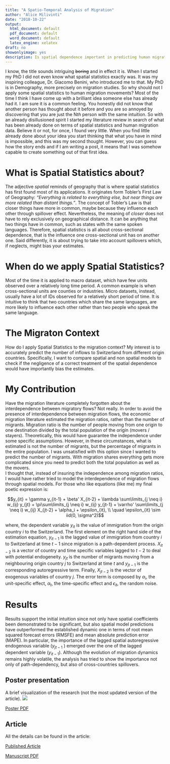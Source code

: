 ```yaml
---
title: "A Spatio-Temporal Analysis of Migration"
author: "Alice Milivinti"
date: "2018-10-22"
output:
  html_document: default
  pdf_document: default
  word_document: default
  latex_engine: xelatex
draft: no
showonlyimage: yes
description: Is spatial dependence important in predicting human migration flows?
---
```



I know, the title sounds intriguing ~~boring~~ and in effect it is. 
When I started my PhD I did not even know what spatial statistics exactly was. It was my inspiring colleague, Dr. Giacomo Benini, who introduced me to that. My PhD is in Demography, more precisely on migration studies. So why should not I apply some spatial statistics to human migration movements? Most of the time I think I have come up with a brilliant idea someone else has already had it. I am sure it is a common feeling. You honestly did not know that another person has thought about it before and you are so annoyed by discovering that you are just the N*th* person with the same intuition. So with an already disillusioned spirit I started my literature review in search of what has been already done on terms of spatial statistics and human migration data. Believe it or not, for once, I found very little. When you find little already done about your idea you start thinking that what you have in mind is impossible, and this was my second thought. However,  you can guess how the story ends and if I am writing a post, it means that I was somehow capable to create something out of that first idea.

# What is Spatial Statistics about?
The adjective *spatial* reminds of geography that is where spatial statistics has first found most of its applications. It originates form Tobler's First Law of Geography: *"Everything is related to everything else, but near things are more related than distant things."*. The concept of Tobler's Law is that closer things have more in common, maybe because they influence each other through spillover effect. Nevertheless, the meaning of *closer* does not have to rely exclusively on geographical distance. It can be anything that two things have in common, such as states with the same spoken languages. Therefore, spatial statistics is all about cross-sectional dependence, that is the influence one cross-sectional unit has on another one. Said differently, it is about trying to take into account spillovers which, if neglects, might bias your estimates.

# When do we apply Spatial Statistics?
Most of the time it is applied to macro dataset, which have few units observed over a relatively long time period. A common example is when cross-sectional units are counties or industries. Micro datasets, instead, usually have a lot of IDs observed for a relatively short period of time. It is intuitive to think that two countries which share the same languages, are more likely to influence each other rather than two people who speak the same language.  

# The Migraton Context
How do I apply Spatial Statistics to the migration context? My interest is to accurately predict the number of inflows to Switzerland from different origin countries. Specifically, I want to compare spatial and non spatial models to check if the negligence of a correct treatment of the spatial dependence would have importantly bias the estimates. 

# My Contribution
Have the migration literature completely forgotten about the interdependence between migratory flows? Not really. In order to avoid the presence of interdependence between migration flows, the economic migration literature estimated the migration ratios, rather than the number of migrants. Migration ratio is the number of people moving from one origin to one destination divided by the total population of the origin (movers / stayers). Theoretically, this would have guarantee the independence under some specific assumptions. However, in these circumstances, what is estimated is not the number of migrants, but the percentage of migrants in the entire population. I was unsatisfied with this option since I wanted to predict the number of migrants. With migration shares everything gets more complicated since you need to predict both the total population as well as the movers.  
I thought that, instead of insuring the independence among migration ratios, I would have rather tried to model the interdependence of migration flows through spatial models. For those who like equations (like me) my final poetic expression is:  

$$y_{it} = \gamma y_{it-1} + \beta' X_{it-2} + \lambda \sum\limits_{j \neq i} w_{ij} y_{jt} + \pi\sum\limits_{j \neq i} w_{ij} y_{jt-1} + \varrho' \sum\limits_{j \neq i} w_{ij} X_{jt-2} + \alpha_i + \epsilon_{it}, \\
\quad \epsilon_{it}   \sim iid(0, \sigma^2)$$

where, the dependent variable $y_{it}$ is the value of immigration from the origin country $i$ to the Switzerland. The first element on the right hand side of the estimation equation, $y_{it-1}$ is the lagged value of immigration from country $i$ to Switzerland at time $t-1$ since migration is a path-dependent process. $X_{it-2}$ is a vector of country and time specific variables lagged to $t-2$ to deal with potential endogeneity. $y_{jt}$ is the number of migrants moving from a neighbouring origin country $j$ to Switzerland at time $t$ and $y_{jt-1}$ is the corresponding autoregressive term. Finally,  $X_{jt-2}$ is the vector of exogenous variables of country $j$.
The error term is composed by $\alpha_i$, the unit-specific effect, $\alpha_{t}$, the time-specific effect and $\epsilon_{it}$, the random noise. 

# Results
Results support the initial intuition since not only have spatial coefficients been demonstrated to be significant, but also spatial model predictions have outperformed the established dynamic one in terms of root mean squared forecast errors (RMSFE) and mean absolute prediction error (MAPE). In particular, the importance of the lagged spatial autoregressive endogenous variable ($y_{jt−1}$ ) emerged over the one of the lagged dependent variable ($y_{it−1}$). 
Although the evolution of migration dynamics remains highly volatile, the analysis has tried to show the importance not only of path-dependency, but also of cross-countries spillovers.


## Poster presentation
A brief visualization of the research (not the most updated version of the article). 
![](/home/alice/Documents/WebSite/alicemilivinti/static/images/PosterSiteVisit.jpg)


[Poster PDF](https://drive.google.com/open?id=1EhV6g9F8WJrAqtlxPD9on1bIN-G4wfuu)

## Article
All the details can be found in the article: 

[Published Article](https://link.springer.com/article/10.1007%2Fs00181-018-1514-8)

[Manuscript PDF](https://drive.google.com/open?id=1ncs-Ok4pFMMKjqHaD5uclmA7LDEQoy5c)



